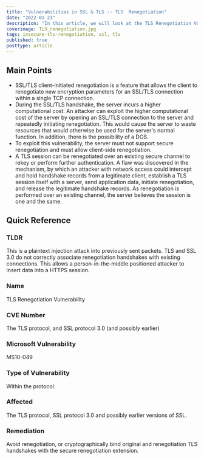 ```yaml
---
title: "Vulnerabilities in SSL & TLS :- TLS  Renegotiation"
date: "2022-01-23"
description: "In this article, we will look at the TLS Renegotiation Vulnerability in the SSL and TLS protocols. This is a plaintext injection attack into previously sent packets. TLS and SSL 3.0 do not correctly associate renegotiation handshakes with existing connections. This allows a person-in-the-middle positioned attacker to insert data into a HTTPS session."
coverimage: TLS_renegotiation.jpg
tags: insecure-tls-renegotiation, ssl, tls
published: true
posttype: article
---
```

## Main Points

- SSL/TLS client-initiated renegotiation is a feature that allows the client to renegotiate new encryption parameters for an SSL/TLS connection within a single TCP connection.
- During the SSL/TLS handshake, the server incurs a higher computational cost. An attacker can exploit the higher computational cost of the server by opening an SSL/TLS connection to the server and repeatedly initiating renegotiation. This would cause the server to waste resources that would otherwise be used for the server's normal function. In addition, there is the possibility of a DOS.
- To exploit this vulnerability, the server must not support secure renegotiation and must allow client-side renegotiation.
- A TLS session can be renegotiated over an existing secure channel to rekey or perform further authentication. A flaw was discovered in the mechanism, by which an attacker with network access could intercept and hold handshake records from a legitimate client, establish a TLS session itself with a server, send application data, initiate renegotiation, and release the legitimate handshake records. As renegotiation is performed over an existing channel, the server believes the session is one and the same.

## Quick Reference

### TLDR

This is a plaintext injection attack into previously sent packets. TLS and SSL 3.0 do not correctly associate renegotiation handshakes with existing connections. This allows a person-in-the-middle positioned attacker to insert data into a HTTPS session.
 
### Name

TLS Renegotiation Vulnerability

### CVE Number

The TLS protocol, and SSL protocol 3.0 (and possibly earlier)

### Microsoft Vulnerability

MS10-049

### Type of Vulnerability

Within the protocol. 

### Affected

The TLS protocol, SSL protocol 3.0 and possibly earlier versions of SSL. 

### Remediation

Avoid renegotiation, or cryptographically bind original and renegotiation TLS handshakes with the secure renegotiation extension.